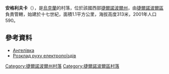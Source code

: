 {{coord|49|32|58|N|25|49|30|E|scale:30000|display=title}}

'''安格利夫卡'''（{{lang-uk|Ангелівка}}），是[[烏克蘭|烏克蘭]]的村落，位於該國西部[[捷爾諾波爾州|捷爾諾波爾州]]，由[[捷爾諾波爾區|捷爾諾波爾區]]負責管轄，始建於十七世紀，面積1.1平方公里，海拔高度313米，2001年人口590。

==參考資料==
* [http://gska2.rada.gov.ua/pls/z7502/A005?rdat1=24.08.2008&rf7571=31836 Ангелівка]{{dead link|date=2017年12月 |bot=InternetArchiveBot |fix-attempted=yes }}
* [http://rasp.yandex.ua/station/9617871?span=g14&amp=&type=suburban&ncrnd=5133 Розклад руху електропоїздів]

{{DEFAULTSORT:Ангелівка}}
[[Category:捷爾諾波爾州村落|Category:捷爾諾波爾州村落]]
[[Category:捷爾諾波爾區村落|Category:捷爾諾波爾區村落]]


{{Ternopil-geo-stub}}